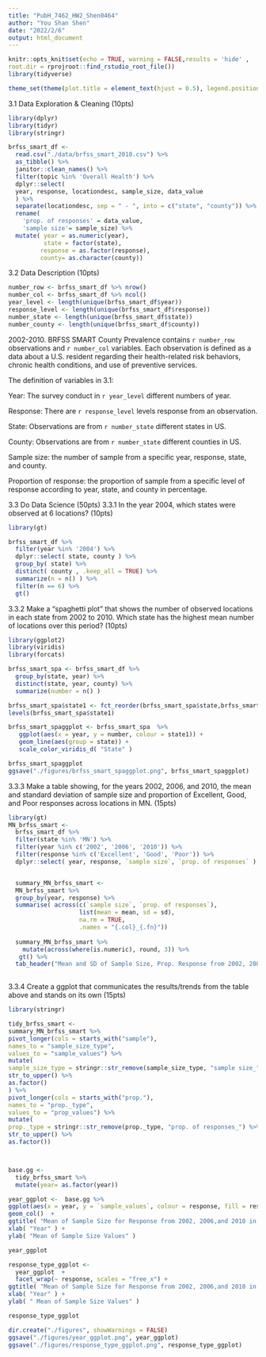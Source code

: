 ```yaml
---
title: "PubH_7462_HW2_Shen0464"
author: "You Shan Shen"
date: "2022/2/6"
output: html_document
---
```


```r
knitr::opts_knit$set(echo = TRUE, warning = FALSE,results = 'hide' ,
root.dir = rprojroot::find_rstudio_root_file())
library(tidyverse)

theme_set(theme(plot.title = element_text(hjust = 0.5), legend.position = "right"))
```

3.1 Data Exploration & Cleaning (10pts)

```r
library(dplyr)
library(tidyr)
library(stringr)

brfss_smart_df <- 
  read.csv("./data/brfss_smart_2010.csv") %>%
  as_tibble() %>% 
  janitor::clean_names() %>% 
  filter(topic %in% 'Overall Health') %>%
  dplyr::select(
  year, response, locationdesc, sample_size, data_value
  ) %>%
  separate(locationdesc, sep = " - ", into = c("state", "county")) %>%
  rename( 
    'prop. of responses' = data_value, 
    'sample size'= sample_size) %>%
  mutate( year = as.numeric(year),
          state = factor(state),
         response = as.factor(response),
         county= as.character(county)) 

```



3.2 Data Description (10pts)
```r
number_row <- brfss_smart_df %>% nrow()
number_col <- brfss_smart_df %>% ncol()
year_level <- length(unique(brfss_smart_df$year))
response_level <- length(unique(brfss_smart_df$response))
number_state <- length(unique(brfss_smart_df$state))
number_county <- length(unique(brfss_smart_df$county))
```
 
2002-2010. BRFSS SMART County Prevalence contains `r number_row` observations and `r number_col` variables. Each observation is defined as a data about a U.S. resident regarding their health-related risk behaviors, chronic health conditions, and use of preventive services.

The definition of variables in 3.1:

Year: The survey conduct in `r year_level` different numbers of year.

Response: There are `r response_level` levels response from an observation.

State: Observations are from `r number_state` different states in US.

County: Observations are from `r number_state` different counties in US.

Sample size: the number of sample from a specific year, response, state, and county.

Proportion of response: the proportion of sample from a specific level of response according to year, state, and county in percentage.



3.3 Do Data Science (50pts)
3.3.1 In the year 2004, which states were observed at 6 locations? (10pts)
```r
library(gt)

brfss_smart_df %>% 
  filter(year %in% '2004') %>% 
  dplyr::select( state, county ) %>%
  group_by( state) %>% 
  distinct( county , .keep_all = TRUE) %>%
  summarize(n = n() ) %>%
  filter(n == 6) %>%
  gt()

```



3.3.2 Make a “spaghetti plot” that shows the number of observed locations in each state from
2002 to 2010. Which state has the highest mean number of locations over this period? (10pts)

```r
library(ggplot2)
library(viridis)
library(forcats)

brfss_smart_spa <- brfss_smart_df %>%
  group_by(state, year) %>%
  distinct(state, year, county) %>%
  summarize(number = n() ) 

brfss_smart_spa$state1 <- fct_reorder(brfss_smart_spa$state,brfss_smart_spa$number,mean ,  na.rm = TRUE, .desc = TRUE)
levels(brfss_smart_spa$state1)

brfss_smart_spaggplot <- brfss_smart_spa  %>%
   ggplot(aes(x = year, y = number, colour = state1)) +
   geom_line(aes(group = state)) +
   scale_color_viridis_d( "State" )

brfss_smart_spaggplot
ggsave("./figures/brfss_smart_spaggplot.png", brfss_smart_spaggplot)
```



3.3.3 Make a table showing, for the years 2002, 2006, and 2010, the mean and standard
deviation of sample size and proportion of Excellent, Good, and Poor responses across locations
in MN. (15pts)

```r
library(gt)
MN_brfss_smart <- 
  brfss_smart_df %>%
  filter(state %in% 'MN') %>%
  filter(year %in% c('2002', '2006', '2010')) %>%
  filter(response %in% c('Excellent', 'Good', 'Poor')) %>%
  dplyr::select( year, response, `sample size`, `prop. of responses` )


  summary_MN_brfss_smart <-
  MN_brfss_smart %>%
  group_by(year, response) %>%
  summarise( across(c(`sample size`, `prop. of responses`),
                    list(mean = mean, sd = sd),
                    na.rm = TRUE, 
                    .names = "{.col}_{.fn}"))
   
  summary_MN_brfss_smart %>%
    mutate(across(where(is.numeric), round, 3)) %>%
   gt() %>%
  tab_header("Mean and SD of Sample Size, Prop. Response from 2002, 2006,and 2010 in MN ") 
 

```

3.3.4 Create a ggplot that communicates the results/trends from the table above and stands
on its own (15pts)

```r
library(stringr)

tidy_brfss_smart <-
summary_MN_brfss_smart %>%
pivot_longer(cols = starts_with("sample"),
names_to = "sample_size_type", 
values_to = "sample_values") %>%
mutate(
sample_size_type = stringr::str_remove(sample_size_type, "sample size_") %>%
str_to_upper() %>% 
as.factor()
) %>%
pivot_longer(cols = starts_with("prop."), 
names_to = "prop._type",
values_to = "prop_values") %>%
mutate(
prop._type = stringr::str_remove(prop._type, "prop. of responses_") %>%
str_to_upper() %>% 
as.factor())



base.gg <- 
  tidy_brfss_smart %>%
  mutate(year= as.factor(year)) 

year_ggplot <-  base.gg %>%
ggplot(aes(x = year, y = `sample_values`, colour = response, fill = response))+
geom_col()  +
ggtitle( "Mean of Sample Size for Response from 2002, 2006,and 2010 in MN" ) +
xlab( "Year" ) + 
ylab( "Mean of Sample Size Values" )

year_ggplot

response_type_ggplot <-
  year_ggplot  + 
  facet_wrap(~ response, scales = "free_x") +
ggtitle( "Mean of Sample Size for Response from 2002, 2006,and 2010 in MN" ) +
xlab( "Year" ) + 
ylab( " Mean of Sample Size Values" )

response_type_ggplot

dir.create("./figures", showWarnings = FALSE)
ggsave("./figures/year_ggplot.png", year_ggplot)
ggsave("./figures/response_type_ggplot.png", response_type_ggplot)

```